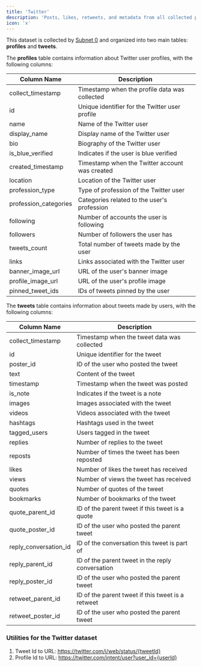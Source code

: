 ```yaml
---
title: 'Twitter'
description: 'Posts, likes, retweets, and metadata from all collected public tweets and profiles.'
icon: 'x'
---
```


This dataset is collected by [Subnet 0](/scout/introduction) and organized into two main tables: **profiles** and **tweets**.

The **profiles** table contains information about Twitter user profiles, with the following columns:

| Column Name           | Description                                    |
| --------------------- | ---------------------------------------------- |
| collect_timestamp     | Timestamp when the profile data was collected  |
| id                    | Unique identifier for the Twitter user profile |
| name                  | Name of the Twitter user                       |
| display_name          | Display name of the Twitter user               |
| bio                   | Biography of the Twitter user                  |
| is_blue_verified      | Indicates if the user is blue verified         |
| created_timestamp     | Timestamp when the Twitter account was created |
| location              | Location of the Twitter user                   |
| profession_type       | Type of profession of the Twitter user         |
| profession_categories | Categories related to the user's profession    |
| following             | Number of accounts the user is following       |
| followers             | Number of followers the user has               |
| tweets_count          | Total number of tweets made by the user        |
| links                 | Links associated with the Twitter user         |
| banner_image_url      | URL of the user's banner image                 |
| profile_image_url     | URL of the user's profile image                |
| pinned_tweet_ids      | IDs of tweets pinned by the user               |

The **tweets** table contains information about tweets made by users, with the following columns:

| Column Name           | Description                                       |
| --------------------- | ------------------------------------------------- |
| collect_timestamp     | Timestamp when the tweet data was collected       |
| id                    | Unique identifier for the tweet                   |
| poster_id             | ID of the user who posted the tweet               |
| text                  | Content of the tweet                              |
| timestamp             | Timestamp when the tweet was posted               |
| is_note               | Indicates if the tweet is a note                  |
| images                | Images associated with the tweet                  |
| videos                | Videos associated with the tweet                  |
| hashtags              | Hashtags used in the tweet                        |
| tagged_users          | Users tagged in the tweet                         |
| replies               | Number of replies to the tweet                    |
| reposts               | Number of times the tweet has been reposted       |
| likes                 | Number of likes the tweet has received            |
| views                 | Number of views the tweet has received            |
| quotes                | Number of quotes of the tweet                     |
| bookmarks             | Number of bookmarks of the tweet                  |
| quote_parent_id       | ID of the parent tweet if this tweet is a quote   |
| quote_poster_id       | ID of the user who posted the parent tweet        |
| reply_conversation_id | ID of the conversation this tweet is part of      |
| reply_parent_id       | ID of the parent tweet in the reply conversation  |
| reply_poster_id       | ID of the user who posted the parent tweet        |
| retweet_parent_id     | ID of the parent tweet if this tweet is a retweet |
| retweet_poster_id     | ID of the user who posted the parent tweet        |

### Utilities for the Twitter dataset

1. Tweet Id to URL: https://twitter.com/i/web/status/{tweetId}
2. Profile Id to URL: https://twitter.com/intent/user?user_id={userId}
